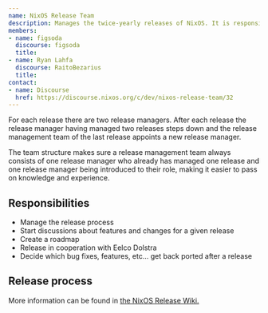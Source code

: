 ```yaml
---
name: NixOS Release Team
description: Manages the twice-yearly releases of NixOS. It is responsible the entire release process from setting the roadmap to uploading the artifacts.
members:
- name: figsoda
  discourse: figsoda
  title:
- name: Ryan Lahfa
  discourse: RaitoBezarius
  title:
contact:
- name: Discourse
  href: https://discourse.nixos.org/c/dev/nixos-release-team/32
---
```

For each release there are two release managers. After each release the release manager having managed two releases steps down and the release management team of the last release appoints a new release manager.

The team structure makes sure a release management team always consists of one release manager who already has managed one release and one release manager being introduced to their role, making it easier to pass on knowledge and experience.

## Responsibilities

*   Manage the release process
*   Start discussions about features and changes for a given release
*   Create a roadmap
*   Release in cooperation with Eelco Dolstra
*   Decide which bug fixes, features, etc... get back ported after a release

## Release process

More information can be found in [the NixOS Release Wiki.](https://nixos.github.io/release-wiki/Home.html)
